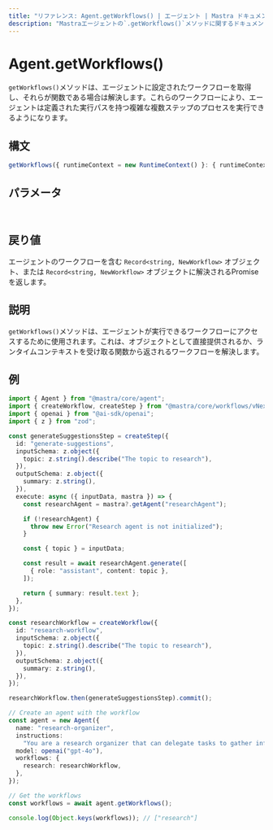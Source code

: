 ```yaml
---
title: "リファレンス: Agent.getWorkflows() | エージェント | Mastra ドキュメント"
description: "Mastraエージェントの`.getWorkflows()`メソッドに関するドキュメント。エージェントが実行できるワークフローを取得します。"
---
```


# Agent.getWorkflows()

`getWorkflows()`メソッドは、エージェントに設定されたワークフローを取得し、それらが関数である場合は解決します。これらのワークフローにより、エージェントは定義された実行パスを持つ複雑な複数ステップのプロセスを実行できるようになります。

## 構文

```typescript
getWorkflows({ runtimeContext = new RuntimeContext() }: { runtimeContext?: RuntimeContext } = {}): Record<string, NewWorkflow> | Promise<Record<string, NewWorkflow>>
```

## パラメータ

<br />
<PropertiesTable
  content={[
    {
      name: "runtimeContext",
      type: "RuntimeContext",
      isOptional: true,
      description:
        "依存性注入とコンテキスト情報のためのランタイムコンテキスト。",
    },
  ]}
/>

## 戻り値

エージェントのワークフローを含む `Record<string, NewWorkflow>` オブジェクト、または `Record<string, NewWorkflow>` オブジェクトに解決されるPromiseを返します。

## 説明

`getWorkflows()`メソッドは、エージェントが実行できるワークフローにアクセスするために使用されます。これは、オブジェクトとして直接提供されるか、ランタイムコンテキストを受け取る関数から返されるワークフローを解決します。

## 例

```typescript
import { Agent } from "@mastra/core/agent";
import { createWorkflow, createStep } from "@mastra/core/workflows/vNext";
import { openai } from "@ai-sdk/openai";
import { z } from "zod";

const generateSuggestionsStep = createStep({
  id: "generate-suggestions",
  inputSchema: z.object({
    topic: z.string().describe("The topic to research"),
  }),
  outputSchema: z.object({
    summary: z.string(),
  }),
  execute: async ({ inputData, mastra }) => {
    const researchAgent = mastra?.getAgent("researchAgent");

    if (!researchAgent) {
      throw new Error("Research agent is not initialized");
    }

    const { topic } = inputData;

    const result = await researchAgent.generate([
      { role: "assistant", content: topic },
    ]);

    return { summary: result.text };
  },
});

const researchWorkflow = createWorkflow({
  id: "research-workflow",
  inputSchema: z.object({
    topic: z.string().describe("The topic to research"),
  }),
  outputSchema: z.object({
    summary: z.string(),
  }),
});

researchWorkflow.then(generateSuggestionsStep).commit();

// Create an agent with the workflow
const agent = new Agent({
  name: "research-organizer",
  instructions:
    "You are a research organizer that can delegate tasks to gather information and create summaries.",
  model: openai("gpt-4o"),
  workflows: {
    research: researchWorkflow,
  },
});

// Get the workflows
const workflows = await agent.getWorkflows();

console.log(Object.keys(workflows)); // ["research"]
```
